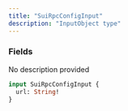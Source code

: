 ```yaml
---
title: "SuiRpcConfigInput"
description: "InputObject type"
---
```


### Fields

<ResponseField name="url" type="String!" required>
  No description provided
</ResponseField>


```graphql SuiRpcConfigInput
input SuiRpcConfigInput {
  url: String!
}
```

